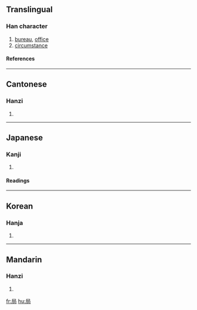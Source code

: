 ==Translingual==
===Han character===
{{Han char|rn=44|rad=尸|as=04|sn=7|four=7722<sub>7</sub>|canj=尸尸口 (SSR)}}
# [[bureau]], [[office]]
# [[circumstance]]
====References====
{{Han ref|kx=0300.220|dkj=07653|dj=0596.150|hdz=20967.080|uh=5C40|ud=23616|bh=A7BD|bd=42941}}
----
==Cantonese==
===Hanzi===
{{yue-hanzi|jyut=|y=guk6}}
# {{defn|Cantonese}}
----
==Japanese==
===Kanji===
{{ja-kanji|grade=|rs=尸04}}
# {{defn|Japanese}} 
====Readings====
{{ja-readings|on=[[きょく]] (kyoku)|kun=[[つぼね]] (tsubone), [[しきる]] (shikiru)}}
----
==Korean==
===Hanja===
{{ko-hanja|hangeul=국|rv=guk|mr=kuk}}
# {{defn|Korean}}
----
==Mandarin==
===Hanzi===
{{cmn-hanzi|pin=[[jī]] (ji1), [[jú]] (ju2)|wg=chi<sup>1</sup>, chü<sup>2</sup>}}
# {{defn|Mandarin}}

[[fr:局]]
[[hu:局]]